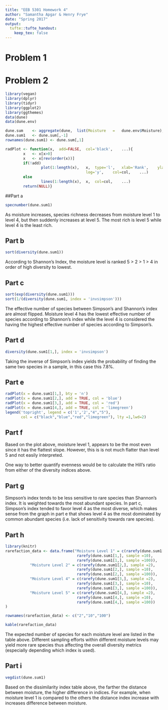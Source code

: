 ```yaml
---
title: "EEB 5301 Homework 4"
author: "Samantha Apgar & Henry Frye"
date: "Spring 2017"
output: 
  tufte::tufte_handout:
    keep_tex: false
---
```


# Problem 1

# Problem 2

```r
library(vegan)
library(dplyr)
library(tidyr)
library(ggplot2)
library(ggthemes)
data(dune)
data(dune.env)

dune.sum	<- aggregate(dune,	list(Moisture	=	dune.env$Moisture),	sum)
dune.sum1	<- dune.sum[,-1]
rownames(dune.sum1)	<- dune.sum[,1]

radPlot	<- function(x,	add=FALSE,	col='black',	...){
		x	<- x[x>0]
		x	<- x[rev(order(x))]
		if(!add)
				plot(1:length(x),	x,	type='l',	xlab='Rank',	ylab='Abundance	(log	scale)',
									log='y',	col=col,	...)
		else
				lines(1:length(x),	x,	col=col,	...)
		return(NULL)}

```

##Part a

```r
specnumber(dune.sum1)
```

As moisture increases, species richness decreases from moisture level 1 to level 4, but then suddenly increases at level 5. The most rich is level 5 while level 4 is the least rich.

## Part b

```r
sort(diversity(dune.sum1))
```

According to Shannon's Index, the moisture level is ranked 5 > 2 > 1 > 4 in order of high diversity to lowest.

## Part c

```r
sort(exp(diversity(dune.sum1)))
sort(1/(diversity(dune.sum1, index = 'invsimpson')))
```

The effective number of species between Simpson's and Shannon's index are almost flipped.  Moisture level 4 has the lowest effective number of species according to Shannon's index while the level 4 is considered the having the highest effective number of species according to Simpson's.

## Part d

```r
diversity(dune.sum1[1,], index = 'invsimpson')
```

Taking the inverse of Simpson's index yields the probability of finding the same two species in a sample, in this case this 7.8%.

## Part e


```r
radPlot(x = dune.sum1[1,], bty = 'n')
radPlot(x = dune.sum1[2,], add = TRUE, col = 'blue')
radPlot(x = dune.sum1[3,], add = TRUE, col = 'red')
radPlot(x = dune.sum1[4,], add = TRUE, col = 'limegreen')
legend('topright', legend = c('1','2',"4","5"),
       col = c("black","blue","red","limegreen"), lty =1,lwd=2)
```


## Part f

Based on the plot above, moisture level 1, appears to be the most even since it has the flattest slope. However, this is is not much flatter than level 5 and not easily interpreted.

One way to better quantify evenness would be to calculate the Hill's ratio from either of the diversity indices above.

## Part g

Simpson's index tends to be less sensitive to rare species than Shannon's index. It is weighted towards the most abundant species.  In part c, Simpson's index tended to favor level 4 as the most diverse, which makes sense from the graph in part e that shows level 4 as the most dominated by common abundant species (i.e. lack of sensitivity towards rare species).

## Part h
```r
library(knitr)
rarefaction_data <- data.frame("Moisture Level 1" = c(rarefy(dune.sum1[1,], sample =2),
                                rarefy(dune.sum1[1,], sample =10),
                                rarefy(dune.sum1[1,], sample =100)),
           "Moisture Level 2" = c(rarefy(dune.sum1[2,], sample =2),
                                rarefy(dune.sum1[2,], sample =10),
                                rarefy(dune.sum1[2,], sample =100)),
           "Moisture Level 4" = c(rarefy(dune.sum1[3,], sample =2),
                                rarefy(dune.sum1[3,], sample =10),
                                rarefy(dune.sum1[3,], sample =100)),
           "Moisture Level 5" = c(rarefy(dune.sum1[4,], sample =2),
                                rarefy(dune.sum1[4,], sample =10),
                                rarefy(dune.sum1[4,], sample =100))
)

rownames(rarefaction_data) <- c("2","10","100")

kable(rarefaction_data)
```


The expected number of species for each moisture level are listed in the table above. Different sampling efforts within different moisture levels may yield more rare species thus affecting the overall diversity metrics (especially depending which index is used).


## Part i

```r
vegdist(dune.sum1)
```

Based on the dissimilarity index table above, the farther the distance between moisture, the higher difference in indices.  For example, when moisture level 1 is compared to the others the distance index increase with increases difference between moisture.
